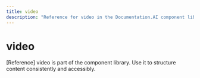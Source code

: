 ```yaml
---
title: video
description: "Reference for video in the Documentation.AI component library."
---
```


# video

[Reference] video is part of the component library. Use it to structure content consistently and accessibly.
